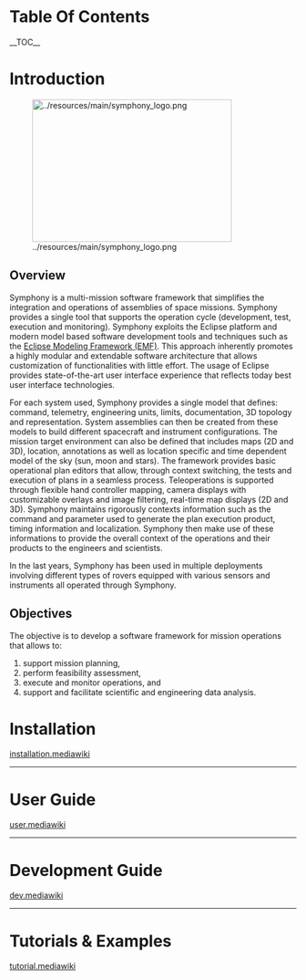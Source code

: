 = Table Of Contents =
__TOC__

= Introduction =

[[File:../resources/main/symphony_logo.png|350x250px]]

== Overview ==
Symphony is a multi-mission software framework that simplifies the integration and operations of assemblies of space missions. Symphony provides a single tool that supports the operation cycle (development, test, execution and monitoring). Symphony exploits the Eclipse platform and modern model based software development tools and techniques such as the [https://eclipse.org/modeling/emf/ Eclipse Modeling Framework (EMF)]. This approach inherently promotes a highly modular and extendable software architecture that allows customization of functionalities with little effort. The usage of Eclipse provides state-of-the-art user interface experience that reflects today best user interface technologies.

For each system used, Symphony provides a single model that defines: command, telemetry, engineering units, limits, documentation, 3D topology and representation. System assemblies can then be created from these models to build different spacecraft and instrument configurations. The mission target environment can also be defined that includes maps (2D and 3D), location, annotations as well as location specific and time dependent model of the sky (sun, moon and stars). The framework provides basic operational plan editors that allow, through context switching, the tests and execution of plans in a seamless process. Teleoperations is supported through flexible hand controller mapping, camera displays with customizable overlays and image filtering, real-time map displays (2D and 3D). Symphony maintains rigorously contexts information such as the command and parameter used to generate the plan execution product, timing information and localization. Symphony then make use of these informations to provide the overall context of the operations and their products to the engineers and scientists.

In the last years, Symphony has been used in multiple deployments involving different types of rovers equipped with various sensors and instruments all operated through Symphony.

== Objectives ==
The objective is to develop a software framework for mission operations that allows to:
#support mission planning,
#perform feasibility assessment,
#execute and monitor operations, and
#support and facilitate scientific and engineering data analysis. 

= Installation =
[[installation.mediawiki]]

----

= User Guide =
[[user.mediawiki]]

----

= Development Guide =
[[dev.mediawiki]]

----

= Tutorials & Examples =
[[tutorial.mediawiki]]